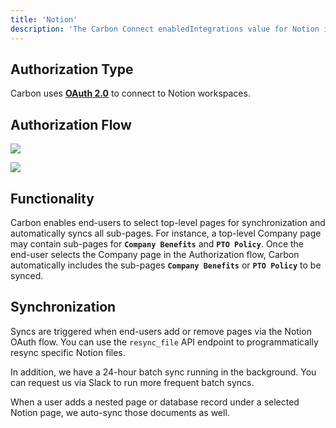 ```yaml
---
title: 'Notion'
description: 'The Carbon Connect enabledIntegrations value for Notion is `NOTION`.'
---
```


## Authorization Type

Carbon uses **[OAuth 2.0](https://developers.notion.com/docs/authorization)** to connect to Notion workspaces.

## Authorization Flow

![](https://files.readme.io/0fa801d-image.png)

![](https://files.readme.io/f72df4f-image.png)

## Functionality

Carbon enables end-users to select top-level pages for synchronization and automatically syncs all sub-pages. For instance, a top-level Company page may contain sub-pages for **`Company Benefits`** and **`PTO Policy`**. Once the end-user selects the Company page in the Authorization flow, Carbon automatically includes the sub-pages **`Company Benefits`** or **`PTO Policy`** to be synced.

## Synchronization

Syncs are triggered when end-users add or remove pages via the Notion OAuth flow. You can use the `resync_file` API endpoint to programmatically resync specific Notion files.

In addition, we have a 24-hour batch sync running in the background. You can request us via Slack to run more frequent batch syncs. 

When a user adds a nested page or database record under a selected Notion page, we auto-sync those documents as well.
